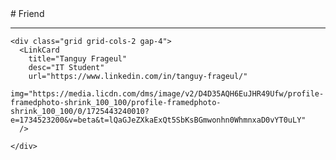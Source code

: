 
<BaseLayout title="Friend">
  <BaseCard title="Friend">
# Friend

---

    <div class="grid grid-cols-2 gap-4">
      <LinkCard
        title="Tanguy Frageul"
        desc="IT Student"
        url="https://www.linkedin.com/in/tanguy-frageul/"
        img="https://media.licdn.com/dms/image/v2/D4D35AQH6EuJHR49Ufw/profile-framedphoto-shrink_100_100/profile-framedphoto-shrink_100_100/0/1725443240010?e=1734523200&v=beta&t=lQaGJeZXkaExQt5SbKsBGmwonhn0WhmnxaD0vYT0uLY"
      />
  
    </div>

  </BaseCard>
</BaseLayout>
